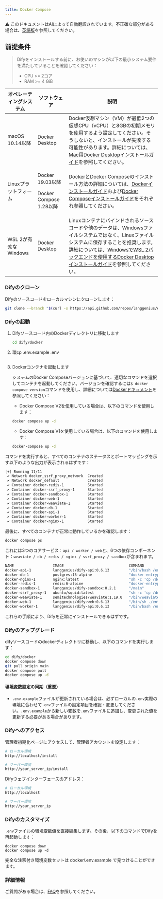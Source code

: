 ```yaml
---
title: Docker Compose
---
```


<Note> ⚠️ このドキュメントはAIによって自動翻訳されています。不正確な部分がある場合は、[英語版](/en/self-hosting/quick-start/docker-compose)を参照してください。</Note>


## 前提条件

> Difyをインストールする前に、お使いのマシンが以下の最小システム要件を満たしていることを確認してください：
>
> * CPU >= 2コア
> * RAM >= 4 GiB

<table>
  <thead>
    <tr>
      <th>オペレーティングシステム</th>
      <th>ソフトウェア</th>
      <th>説明</th>
    </tr>
  </thead>
  <tbody>
    <tr>
      <td>macOS 10.14以降</td>
      <td>Docker Desktop</td>
      <td>Docker仮想マシン（VM）が最低2つの仮想CPU（vCPU）と8GBの初期メモリを使用するよう設定してください。そうしないと、インストールが失敗する可能性があります。詳細については、<a href="https://docs.docker.com/desktop/mac/install/">Mac用Docker Desktopインストールガイド</a>を参照してください。</td>
    </tr>
    <tr>
      <td>Linuxプラットフォーム</td>
      <td>
        <p>Docker 19.03以降</p>
        <p>Docker Compose 1.28以降</p>
      </td>
      <td>DockerとDocker Composeのインストール方法の詳細については、<a href="https://docs.docker.com/engine/install/">Dockerインストールガイド</a>および<a href="https://docs.docker.com/compose/install/">Docker Composeインストールガイド</a>をそれぞれ参照してください。</td>
    </tr>
    <tr>
      <td>WSL 2が有効なWindows</td>
      <td>Docker Desktop</td>
      <td>Linuxコンテナにバインドされるソースコードや他のデータは、Windowsファイルシステムではなく、Linuxファイルシステムに保存することを推奨します。詳細については、<a href="https://docs.docker.com/desktop/windows/install/#wsl-2-backend">WindowsでWSL 2バックエンドを使用するDocker Desktopインストールガイド</a>を参照してください。</td>
    </tr>
  </tbody>
</table>

### Difyのクローン

Difyのソースコードをローカルマシンにクローンします：

```bash
git clone --branch "$(curl -s https://api.github.com/repos/langgenius/dify/releases/latest | jq -r .tag_name)" https://github.com/langgenius/dify.git
```

### Difyの起動

1.  Difyソースコード内のDockerディレクトリに移動します

    ```bash
    cd dify/docker
    ```
2.  環cp .env.example .env
    ```
3.  Dockerコンテナを起動します

    システムのDocker Composeバージョンに基づいて、適切なコマンドを選択してコンテナを起動してください。バージョンを確認するには`$ docker compose version`コマンドを使用し、詳細については[Dockerドキュメント](https://docs.docker.com/compose/install/)を参照してください：

    * Docker Compose V2を使用している場合は、以下のコマンドを使用します：

    ```bash
    docker compose up -d
    ```

    * Docker Compose V1を使用している場合は、以下のコマンドを使用します：

    ```bash
    docker-compose up -d
    ```

コマンドを実行すると、すべてのコンテナのステータスとポートマッピングを示す以下のような出力が表示されるはずです：

```bash
[+] Running 11/11
 ✔ Network docker_ssrf_proxy_network  Created                                                                 0.1s 
 ✔ Network docker_default             Created                                                                 0.0s 
 ✔ Container docker-redis-1           Started                                                                 2.4s 
 ✔ Container docker-ssrf_proxy-1      Started                                                                 2.8s 
 ✔ Container docker-sandbox-1         Started                                                                 2.7s 
 ✔ Container docker-web-1             Started                                                                 2.7s 
 ✔ Container docker-weaviate-1        Started                                                                 2.4s 
 ✔ Container docker-db-1              Started                                                                 2.7s 
 ✔ Container docker-api-1             Started                                                                 6.5s 
 ✔ Container docker-worker-1          Started                                                                 6.4s 
 ✔ Container docker-nginx-1           Started                                                                 7.1s
```

最後に、すべてのコンテナが正常に動作しているかを確認します：

```bash
docker compose ps
```

これには3つのコアサービス：`api / worker / web`と、6つの依存コンポーネント：`weaviate / db / redis / nginx / ssrf_proxy / sandbox`が含まれます。

```bash
NAME                  IMAGE                              COMMAND                   SERVICE      CREATED              STATUS                        PORTS
docker-api-1          langgenius/dify-api:0.6.13         "/bin/bash /entrypoi…"   api          About a minute ago   Up About a minute             5001/tcp
docker-db-1           postgres:15-alpine                 "docker-entrypoint.s…"   db           About a minute ago   Up About a minute (healthy)   5432/tcp
docker-nginx-1        nginx:latest                       "sh -c 'cp /docker-e…"   nginx        About a minute ago   Up About a minute             0.0.0.0:80->80/tcp, :::80->80/tcp, 0.0.0.0:443->443/tcp, :::443->443/tcp
docker-redis-1        redis:6-alpine                     "docker-entrypoint.s…"   redis        About a minute ago   Up About a minute (healthy)   6379/tcp
docker-sandbox-1      langgenius/dify-sandbox:0.2.1      "/main"                   sandbox      About a minute ago   Up About a minute             
docker-ssrf_proxy-1   ubuntu/squid:latest                "sh -c 'cp /docker-e…"   ssrf_proxy   About a minute ago   Up About a minute             3128/tcp
docker-weaviate-1     semitechnologies/weaviate:1.19.0   "/bin/weaviate --hos…"   weaviate     About a minute ago   Up About a minute             
docker-web-1          langgenius/dify-web:0.6.13         "/bin/sh ./entrypoin…"   web          About a minute ago   Up About a minute             3000/tcp
docker-worker-1       langgenius/dify-api:0.6.13         "/bin/bash /entrypoi…"   worker       About a minute ago   Up About a minute             5001/tcp
```

これらの手順により、Difyを正常にインストールできるはずです。

### Difyのアップグレード

difyソースコードのdockerディレクトリに移動し、以下のコマンドを実行します：

```bash
cd dify/docker
docker compose down
git pull origin main
docker compose pull
docker compose up -d
```

#### 環境変数設定の同期（重要）

* `.env.example`ファイルが更新されている場合は、必ずローカルの`.env`実際の環境に合わせて`.env`ファイルの設定項目を確認・変更してください。`.env.example`から新しい変数を`.env`ファイルに追加し、変更された値を更新する必要がある場合があります。

### Difyへのアクセス

管理者初期化ページにアクセスして、管理者アカウントを設定します：

```bash
# ローカル環境
http://localhost/install

# サーバー環境
http://your_server_ip/install
```

Difyウェブインターフェースのアドレス：

```bash
# ローカル環境
http://localhost

# サーバー環境
http://your_server_ip
```

### Difyのカスタマイズ

`.env`ファイルの環境変数値を直接編集します。その後、以下のコマンドでDifyを再起動します：

```
docker compose down
docker compose up -d
```

完全な注釈付き環境変数セットは docker/.env.example で見つけることができます。

### 詳細情報

ご質問がある場合は、[FAQ](/en/self-hosting/quick-start/faqs)を参照してください。
